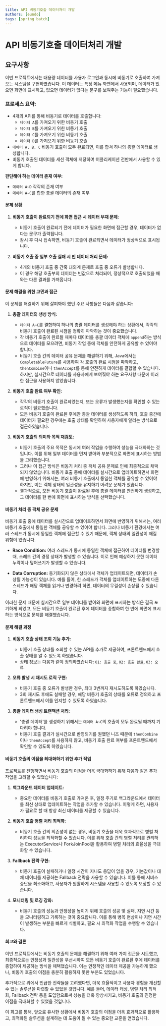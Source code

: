 ```yaml
---
title: API 비동기호출 데이터처리 개발
authors: [eundo]
tags: [spring batch]
---
```


# API 비동기호출 데이터처리 개발

## 요구사항

이번 프로젝트에서는 대용량 데이터를 사용자 로그인과 동시에 비동기로 호출하여 가져오는 시스템을 구현하였습니다. 이 데이터는 특정 메뉴 화면에서 사용되며, 데이터가 있으면 화면에 표시하고, 없으면 데이터가 없다는 문구를 보여주는 기능이 필요했습니다.

### **프로세스 요약:**
- 4개의 API를 통해 비동기로 데이터를 호출합니다:
  - `데이터 A`를 가져오기 위한 비동기 호출
  - `데이터 B`를 가져오기 위한 비동기 호출
  - `데이터 C`를 가져오기 위한 비동기 호출
  - `데이터 D`를 가져오기 위한 비동기 호출
- `데이터 A, B, C` 비동기 호출이 모두 완료되면, 이를 합쳐 하나의 총괄 데이터로 생성합니다.
- 비동기 호출된 데이터를 세션 객체에 저장하여 어플리케이션 전반에서 사용할 수 있게 합니다.

**판단해야 하는 데이터 존재 여부:**
- `데이터 A~D` 각각의 존재 여부
- `데이터 A~C`를 합한 총괄 데이터의 존재 여부

#### 문제 상황

1. **비동기 호출이 완료되기 전에 화면 접근 시 데이터 부재 문제:**
   - 비동기 호출이 완료되기 전에 데이터가 필요한 화면에 접근할 경우, 데이터가 없다는 문구가 출력됩니다.
   - 잠시 후 다시 접속하면, 비동기 호출이 완료되면서 데이터가 정상적으로 표시됩니다.

2. **비동기 호출 중 일부 호출 실패 시 빈 데이터 처리 문제:**
   - 4개의 비동기 호출 중 간혹 대외계 문제로 호출 중 오류가 발생합니다.
   - 이 경우 해당 호출부의 데이터는 빈값으로 처리되어, 정상적으로 호출되었을 때와는 다른 결과를 가져옵니다.

#### 문제 해결을 위한 고민과 접근

이 문제를 해결하기 위해 살펴봐야 했던 주요 사항들은 다음과 같습니다:

1. **총괄 데이터의 생성 방식:**
   - `데이터 A~C`를 결합하여 하나의 총괄 데이터를 생성해야 하는 상황에서, 각각의 비동기 호출이 완료된 시점을 정확히 파악하는 것이 중요했습니다.
   - 각 비동기 호출이 완료될 때마다 데이터를 총괄 데이터 객체에 `append`하는 방식으로 데이터를 모으려면, 비동기 작업 중에 객체를 안전하게 공유할 수 있어야 합니다.
   - 비동기 호출 간의 데이터 공유 문제를 해결하기 위해, Java에서는 `CompletableFuture`를 사용하여 각 호출의 완료 시점을 파악하고, `thenCombine`이나 `thenAccept`를 통해 안전하게 데이터를 결합할 수 있습니다. 하지만, 실시간으로 데이터를 사용자에게 보여줘야 하는 요구사항 때문에 이러한 접근을 사용하지 않았습니다.

2. **비동기 호출 완료 여부 확인:**
   - 각각의 비동기 호출이 완료되었는지, 또는 오류가 발생했는지를 확인할 수 있는 로직이 필요했습니다.
   - 모든 비동기 호출이 완료된 후에만 총괄 데이터를 생성하도록 하되, 호출 중간에 데이터가 필요한 경우에는 호출 상태를 확인하여 사용자에게 알리는 방식으로 접근하였습니다.

3. **비동기 호출의 의미와 목적 재검토:**
   - 비동기 호출의 주요 목적은 동시에 여러 작업을 수행하여 성능을 극대화하는 것입니다. 이를 위해 일부 데이터를 먼저 받아와 부분적으로 화면에 표시하는 방법을 고려했습니다.
   - 그러나 이 접근 방식은 비동기 처리 중 객체 공유 문제로 인해 최종적으로 채택되지 않았습니다. 비동기 호출 중에 데이터를 실시간으로 업데이트하면서 화면에 반영하기 위해서는, 여러 비동기 호출에서 동일한 객체를 공유할 수 있어야 하지만, 이는 객체 상태의 일관성을 유지하기 어려운 문제가 있습니다.
   - 결과적으로, 모든 비동기 호출이 완료된 후에 총괄 데이터를 안전하게 생성하고, 그 데이터를 한 번에 화면에 표시하는 방식을 선택했습니다.

#### 비동기 처리 중 객체 공유 문제

비동기 호출 중에 데이터를 실시간으로 업데이트하면서 화면에 반영하기 위해서는, 여러 비동기 호출에서 동일한 객체를 공유할 수 있어야 합니다. 그러나 비동기 환경에서는 여러 스레드가 동시에 동일한 객체에 접근할 수 있기 때문에, 객체 상태의 일관성이 깨질 위험이 있습니다.

- **Race Condition:** 여러 스레드가 동시에 동일한 객체에 접근하여 데이터를 변경할 때, 스레드 간의 경쟁 상태가 발생할 수 있습니다. 이로 인해 예상하지 못한 데이터 누락이나 덮어쓰기가 발생할 수 있습니다.

- **Data Corruption:** 동기화되지 않은 상태에서 객체가 업데이트되면, 데이터가 손상될 가능성이 있습니다. 예를 들어, 한 스레드가 객체를 업데이트하는 도중에 다른 스레드가 해당 객체를 읽거나 변경하려 하면, 데이터의 무결성이 손상될 수 있습니다.

이러한 문제 때문에 실시간으로 일부 데이터를 받아와 화면에 표시하는 방식은 결국 포기하게 되었고, 모든 비동기 호출이 완료된 후에 데이터를 종합하여 한 번에 화면에 표시하는 방식으로 문제를 해결했습니다.

#### 문제 해결 과정

1. **비동기 호출 상태 조회 기능 추가:**
   - 비동기 호출 상태를 조회할 수 있는 API를 추가로 제공하여, 프론트엔드에서 호출 상태를 알 수 있도록 하였습니다.
   - 상태 정보는 다음과 같이 정의하였습니다: `01: 호출 중`, `02: 호출 완료`, `03: 오류`.

2. **오류 발생 시 재시도 로직 구현:**
   - 비동기 호출 중 오류가 발생한 경우, 최대 3번까지 재시도하도록 하였습니다.
   - 3회 재시도 후에도 실패할 경우, 해당 비동기 호출의 상태를 오류로 정의하고 프론트엔드에서 이를 인지할 수 있도록 하였습니다.

3. **총괄 데이터 생성 트랜잭션 처리:**
   - '총괄 데이터'를 생성하기 위해서는 `데이터 A~C`의 호출이 모두 완료될 때까지 기다려야 합니다.
   - 비동기 호출 결과가 실시간으로 반영되기를 원했던 니즈 때문에 `thenCombine`이나 `thenAccept`를 사용하지 않고, 비동기 호출 완료 여부를 프론트엔드에서 확인할 수 있도록 하였습니다.

#### 비동기 호출의 이점을 최대화하기 위한 추가 작업

프로젝트를 진행하면서 비동기 호출의 이점을 더욱 극대화하기 위해 다음과 같은 추가 작업을 고려할 수 있었습니다:

1. **백그라운드 데이터 업데이트:**
   - 중요한 데이터를 비동기 호출로 가져온 후, 일정 주기로 백그라운드에서 데이터를 최신 상태로 업데이트하는 작업을 추가할 수 있습니다. 이렇게 하면, 사용자가 필요로 할 때 항상 최신 데이터를 제공할 수 있습니다.

2. **비동기 호출 병렬 처리 최적화:**
   - 비동기 호출 간의 의존성이 없는 경우, 비동기 호출을 더욱 효과적으로 병렬 처리하여 성능을 최적화할 수 있습니다. 이를 위해 호출 간의 병렬 처리를 관리하는 ExecutorService나 ForkJoinPool을 활용하여 병렬 처리의 효율성을 극대화할 수 있습니다.

3. **Fallback 전략 구현:**
   - 비동기 호출이 실패하거나 일정 시간이 지나도 응답이 없을 경우, 기본값이나 대체 데이터를 제공하는 Fallback 전략을 사용할 수 있습니다. 이를 통해 서비스 중단을 최소화하고, 사용자가 원활하게 시스템을 사용할 수 있도록 보장할 수 있습니다.

4. **모니터링 및 로깅 강화:**
   - 비동기 호출의 성능과 안정성을 높이기 위해 호출의 성공 및 실패, 지연 시간 등을 모니터링하고 기록하는 것이 중요합니다. 이를 통해 병목 현상이나 지연 시간이 발생하는 부분을 빠르게 식별하고, 필요 시 최적화 작업을 수행할 수 있습니다.

#### 회고와 결론

이번 프로젝트에서는 비동기 호출의 문제를 해결하기 위해 여러 가지 접근을 시도했고, 최종적으로는 안정성과 일관성을 우선시하여 모든 비동기 호출이 완료된 후에 데이터를 종합하여 제공하는 방식을 채택했습니다. 이는 안정적인 데이터 제공을 가능하게 했으나, 비동기 호출의 이점을 충분히 활용하지 못한 부분도 있었습니다.

추가적으로 위에서 언급한 전략들을 고려했다면, 더욱 효율적이고 사용자 경험을 개선할 수 있는 솔루션을 마련할 수 있었을 것입니다. 예를 들어, 데이터 캐싱, 병렬 처리 최적화, Fallback 전략 등을 도입함으로써 성능을 더욱 향상시키고, 비동기 호출의 진정한 이점을 극대화할 수 있었을 것입니다.

이 회고를 통해, 앞으로 유사한 상황에서 비동기 호출의 이점을 더욱 효과적으로 활용하고, 최적화된 솔루션을 설계하는 데 도움이 될 수 있는 중요한 교훈을 얻었습니다.
